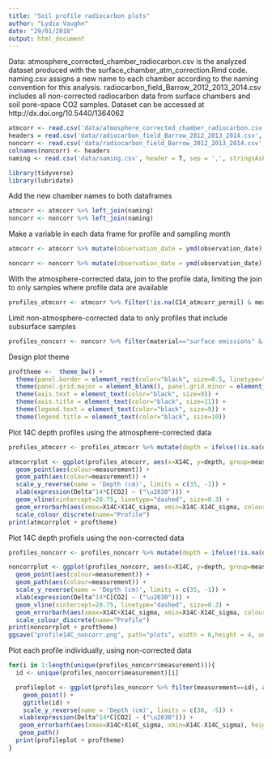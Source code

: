 ```yaml
---
title: "Soil profile radiocarbon plots"
author: "Lydia Vaughn"
date: "29/01/2018"
output: html_document
---
```


Data: atmosphere_corrected_chamber_radiocarbon.csv is the analyzed dataset produced with the surface_chamber_atm_correction.Rmd code.  naming.csv assigns a new name to each chamber according to the naming convention for this analysis. radiocarbon_field_Barrow_2012_2013_2014.csv includes all non-corrected radiocarbon data from surface chambers and soil pore-space CO2 samples.  Dataset can be accessed at http://dx.doi.org/10.5440/1364062
```r
atmcorr <- read.csv('data/atmosphere_corrected_chamber_radiocarbon.csv', header = T, sep = ',', stringsAsFactors = F)
headers = read.csv('data/radiocarbon_field_Barrow_2012_2013_2014.csv', skip = 5, header = F, nrows = 1, as.is = T)
noncorr <- read.csv('data/radiocarbon_field_Barrow_2012_2013_2014.csv', skip = 7, header = F, sep = ',', stringsAsFactors = F)
colnames(noncorr) <- headers
naming <- read.csv('data/naming.csv', header = T, sep = ',', stringsAsFactors = F)
```

```r
library(tidyverse)
library(lubridate)
```

Add the new chamber names to both dataframes
```r
atmcorr <- atmcorr %>% left_join(naming)
noncorr <- noncorr %>% left_join(naming)
```

Make a variable in each data frame for profile and sampling month
```r
atmcorr <- atmcorr %>% mutate(observation_date = ymd(observation_date), month = format(observation_date, "%Y-%m"), measurement = paste(name, month)) 

noncorr <- noncorr %>% mutate(observation_date = ymd(observation_date), month = format(observation_date, "%Y-%m"), measurement = paste(name, month)) 
```

With the atmosphere-corrected data, join to the profile data, limiting the join to only samples where profile data are available
```r
profiles_atmcorr <- atmcorr %>% filter(!is.na(C14_atmcorr_permil) & measurement %in% noncorr[noncorr$material == "soil pore gas",]$measurement) %>% mutate(X14C = C14_atmcorr_permil, X14C_sigma = C14_atmcorr_permil_sd) %>% full_join(noncorr %>% filter(material == "soil pore gas"))
```

Limit non-atmosphere-corrected data to only profiles that include subsurface samples
```r
profiles_noncorr <- noncorr %>% filter(material=="surface emissions" & measurement %in% noncorr[noncorr$material == "soil pore gas",]$measurement) %>% full_join(noncorr %>% filter(material == "soil pore gas"))
```


Design plot theme
```r
proftheme <-  theme_bw() +
  theme(panel.border = element_rect(color="black", size=0.5, linetype="solid")) +
  theme(panel.grid.major = element_blank(), panel.grid.minor = element_blank(), panel.background = element_blank()) +
  theme(axis.text = element_text(color="black", size=9)) +
  theme(axis.title = element_text(color="black", size=11)) +
  theme(legend.text = element_text(color="black", size=9)) +
  theme(legend.title = element_text(color="black", size=10))
```


Plot 14C depth profiles using the atmosphere-corrected data
```r
profiles_atmcorr <- profiles_atmcorr %>% mutate(depth = ifelse(!is.na(depth), depth, 0)) %>% arrange(measurement, depth)

atmcorrplot <- ggplot(profiles_atmcorr, aes(x=X14C, y=depth, group=measurement)) +
  geom_point(aes(colour=measurement)) +
  geom_path(aes(colour=measurement)) +
  scale_y_reverse(name = 'Depth (cm)', limits = c(35, -1)) +
  xlab(expression(Delta^14*C[CO2] ~ ("\u2030"))) +
  geom_vline(xintercept=20.75, linetype="dashed", size=0.3) +
  geom_errorbarh(aes(xmax=X14C+X14C_sigma, xmin=X14C-X14C_sigma, colour=measurement)) +
  scale_colour_discrete(name="Profile")  
print(atmcorrplot + proftheme)
```

Plot 14C depth profiels using the non-corrected data
```r
profiles_noncorr <- profiles_noncorr %>% mutate(depth = ifelse(!is.na(depth), depth, 0)) %>% arrange(measurement, depth)

noncorrplot <- ggplot(profiles_noncorr, aes(x=X14C, y=depth, group=measurement)) +
  geom_point(aes(colour=measurement)) +
  geom_path(aes(colour=measurement)) +
  scale_y_reverse(name = 'Depth (cm)', limits = c(35, -1)) +
  xlab(expression(Delta^14*C[CO2] ~ ("\u2030"))) +
  geom_vline(xintercept=20.75, linetype="dashed", size=0.3) +
  geom_errorbarh(aes(xmax=X14C+X14C_sigma, xmin=X14C-X14C_sigma, colour=measurement)) +
  scale_colour_discrete(name="Profile") 
print(noncorrplot + proftheme)
ggsave("profile14C_noncorr.png", path="plots", width = 6,height = 4, units="in", dpi = 300)
```

Plot each profile individually, using non-corrected data
```r
for(i in 1:length(unique(profiles_noncorr$measurement))){
  id <- unique(profiles_noncorr$measurement)[i]

  profileplot <- ggplot(profiles_noncorr %>% filter(measurement==id), aes(x=X14C, y=depth)) + 
    geom_point() +
    ggtitle(id) +
    scale_y_reverse(name = 'Depth (cm)', limits = c(30, -5)) +
   xlab(expression(Delta^14*C[CO2] ~ ("\u2030"))) +
   geom_errorbarh(aes(xmax=X14C+X14C_sigma, xmin=X14C-X14C_sigma), height=2) +
   geom_path()
  print(profileplot + proftheme)
}
```